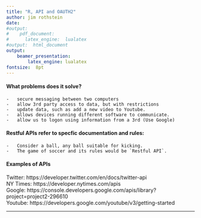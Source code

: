 ```yaml
---
title: "R, API and OAUTH2"
author: jim rothstein
date: 
#output:  
#    pdf_document:
#      latex_engine:  lualatex  
#output:  html_document
output:
    beamer_presentation:
        latex_engine: lualatex
fontsize:  8pt
---
```



#### What problems does it solve?
    -   secure messaging between two computers
    -   allow 3rd party access to data, but with restrictions
    -   update data, such as add a new video to Youtube.
    -   allows devices running different software to communicate.
    -   allow us to logon using information from a 3rd (Use Google) 

####  Restful APIs refer to specfic documentation and rules:   
    -   Consider a ball, any ball suitable for kicking.   
    -   The game of soccer and its rules would be `Restful API`.

#### Examples of APIs

Twitter:  https://developer.twitter.com/en/docs/twitter-api  
NY Times: https://developer.nytimes.com/apis  
Google:  https://console.developers.google.com/apis/library?project=project2-296610  
Youtube: https://developers.google.com/youtube/v3/getting-started  

---







